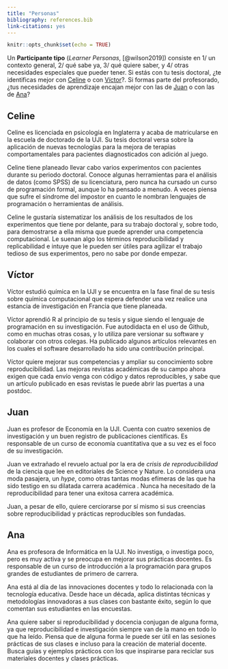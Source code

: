 ```yaml
---
title: "Personas"
bibliography: references.bib
link-citations: yes
---
```


```r
knitr::opts_chunk$set(echo = TRUE)
```

Un **Participante tipo** (*Learner Personas*, [@wilson2019]) consiste en 1/ un contexto general, 2/ qué sabe ya, 3/ qué quiere saber, y 4/ otras necesidades especiales que pueder tener. Si estás con tu tesis doctoral, ¿te identificas mejor con [Celine](#celine) o con [Víctor](#victor)?. Si formas parte del profesorado, ¿tus necesidades de aprendizaje encajan mejor con las de [Juan](#juan) o con las de [Ana](#ana)?

## Celine {#celine}

Celine es licenciada en psicología en Inglaterra y acaba de matricularse en la escuela de doctorado de la UJI. Su tesis doctoral versa sobre la aplicación de nuevas tecnologías para la mejora de terapias comportamentales para pacientes diagnosticados con adición al juego.

Celine tiene planeado llevar cabo varios experimentos con pacientes durante su periodo doctoral. Conoce algunas herramientas para el análisis de datos (como SPSS) de su licenciatura, pero nunca ha cursado un curso de programación formal, aunque lo ha pensado a menudo. A veces piensa que sufre el síndrome del impostor en cuanto le nombran lenguajes de programación o herramientas de análisis.

Celine le gustaría sistematizar los análisis de los resultados de los experimentos que tiene por delante, para su trabajo doctoral y, sobre todo, para demostrarse a ella misma que puede aprender una competencia computacional. Le suenan algo los términos reproducibilidad y replicabilidad e intuye que le pueden ser útiles para agilizar el trabajo tedioso de sus experimentos, pero no sabe por donde empezar.

## Víctor {#victor}

Víctor estudió química en la UJI y se encuentra en la fase final de su tesis sobre química computacional que espera defender una vez realice una estancia de investigación en Francia que tiene planeada.

Víctor aprendió R al principio de su tesis y sigue siendo el lenguaje de programación en su investigación. Fue autodidacta en el uso de Github, como en muchas otras cosas, y lo utiliza pare versionar su software y colaborar con otros colegas. Ha publicado algunos artículos relevantes en los cuales el software desarrollado ha sido una contribución principal.

Víctor quiere mejorar sus competencias y ampliar su conocimiento sobre reproducibilidad. Las mejoras revistas académicas de su campo ahora exigen que cada envío venga con código y datos reproducibles, y sabe que un artículo publicado en esas revistas le puede abrir las puertas a una postdoc.

## Juan {#juan}

Juan es profesor de Economía en la UJI. Cuenta con cuatro sexenios de investigación y un buen registro de publicaciones científicas. Es responsable de un curso de economía cuantitativa que a su vez es el foco de su investigación.

Juan ve extrañado el revuelo actual por la era de *crisis de reproducibilidad* de la ciencia que lee en editoriales de Science y Nature. Lo considera una moda pasajera, un *hype*, como otras tantas modas efímeras de las que ha sido testigo en su dilatada carrera académica . Nunca ha necesitado de la reproducibilidad para tener una exitosa carrera académica.

Juan, a pesar de ello, quiere cerciorarse por sí mismo si sus creencias sobre reproducibilidad y prácticas reproducibles son fundadas.

## Ana {#ana}

Ana es profesora de Informática en la UJI. No investiga, o investiga poco, pero es muy activa y se preocupa en mejorar sus prácticas docentes. Es responsable de un curso de introducción a la programación para grupos grandes de estudiantes de primero de carrera.

Ana está al día de las innovaciones docentes y todo lo relacionada con la tecnología educativa. Desde hace un década, aplica distintas técnicas y metodologías innovadoras a sus clases con bastante éxito, según lo que comentan sus estudiantes en las encuestas.

Ana quiere saber si reproducibilidad y docencia conjugan de alguna forma, ya que reproducibilidad e investigación siempre van de la mano en todo lo que ha leído. Piensa que de alguna forma le puede ser útil en las sesiones prácticas de sus clases e incluso para la creación de material docente. Busca guías y ejemplos prácticos con los que inspirarse para reciclar sus materiales docentes y clases prácticas.
